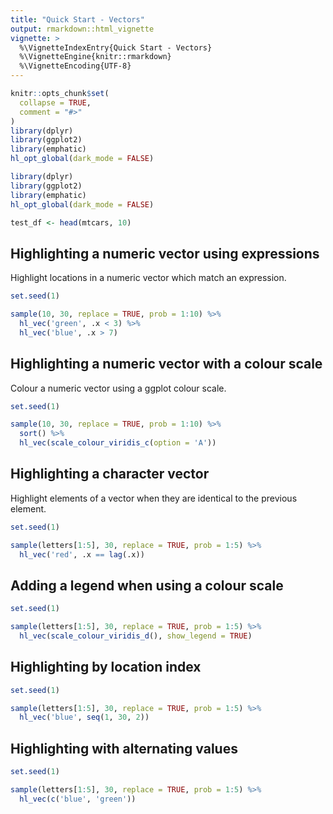 ```yaml
---
title: "Quick Start - Vectors"
output: rmarkdown::html_vignette
vignette: >
  %\VignetteIndexEntry{Quick Start - Vectors}
  %\VignetteEngine{knitr::rmarkdown}
  %\VignetteEncoding{UTF-8}
---
```


```r
knitr::opts_chunk$set(
  collapse = TRUE,
  comment = "#>"
)
library(dplyr)
library(ggplot2)
library(emphatic)
hl_opt_global(dark_mode = FALSE)
```

```r
library(dplyr)
library(ggplot2)
library(emphatic)
hl_opt_global(dark_mode = FALSE)
```

```r
test_df <- head(mtcars, 10)
```



Highlighting a numeric vector using expressions
------------------------------------------------------------------------------

Highlight locations in a numeric vector which match an expression.

```r
set.seed(1)
```

```r
sample(10, 30, replace = TRUE, prob = 1:10) %>%
  hl_vec('green', .x < 3) %>%
  hl_vec('blue', .x > 7)
```




Highlighting a numeric vector with a colour scale
------------------------------------------------------------------------------

Colour a numeric vector using a ggplot colour scale.

```r
set.seed(1)
```

```r
sample(10, 30, replace = TRUE, prob = 1:10) %>%
  sort() %>%
  hl_vec(scale_colour_viridis_c(option = 'A'))
```





Highlighting a character vector
------------------------------------------------------------------------------

Highlight elements of a vector when they are identical to the previous element.

```r
set.seed(1)
```

```r
sample(letters[1:5], 30, replace = TRUE, prob = 1:5) %>%
  hl_vec('red', .x == lag(.x))
```





Adding a legend when using a colour scale
------------------------------------------------------------------------------

```r
set.seed(1)
```

```r
sample(letters[1:5], 30, replace = TRUE, prob = 1:5) %>%
  hl_vec(scale_colour_viridis_d(), show_legend = TRUE)
```




Highlighting by location index
------------------------------------------------------------------------------

```r
set.seed(1)
```


```r
sample(letters[1:5], 30, replace = TRUE, prob = 1:5) %>%
  hl_vec('blue', seq(1, 30, 2))
```





Highlighting with alternating values
------------------------------------------------------------------------------

```r
set.seed(1)
```

```r
sample(letters[1:5], 30, replace = TRUE, prob = 1:5) %>%
  hl_vec(c('blue', 'green'))
```


















